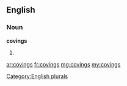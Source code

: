 ==English==

===Noun===
'''covings'''

# {{plural of|[[coving]]}}

[[Category:English plurals]]

[[ar:covings]]
[[fr:covings]]
[[mg:covings]]
[[my:covings]]